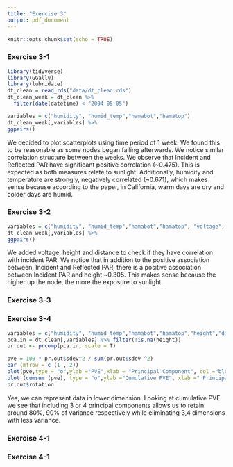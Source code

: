 ```yaml
---
title: "Exercise 3"
output: pdf_document
---
```


```r
knitr::opts_chunk$set(echo = TRUE)
```

### Exercise 3-1

```r
library(tidyverse)
library(GGally)
library(lubridate)
dt_clean = read_rds("data/dt_clean.rds")
dt_clean_week = dt_clean %>%
  filter(date(datetime) < "2004-05-05")

variables = c("humidity", "humid_temp","hamabot","hamatop")
dt_clean_week[,variables] %>% 
ggpairs()

```

We decided to plot scatterplots using time period of 1 week. We found this to be reasonable as some nodes began failing afterwards. We notice similar correlation structure between the weeks. We observe that Incident and Reflected PAR have significant positive correlation (~0.475). This is expected as both measures relate to sunlight. Additionally, humidity and temperature are strongly, negatively correlated (~0.671), which makes sense because according to the paper, in California, warm days are dry and colder days are humid.

### Exercise 3-2

```r
variables = c("humidity", "humid_temp","hamabot","hamatop", "voltage", "height", "dist")
dt_clean_week[,variables] %>% 
ggpairs()
```

We added voltage, height and distance to check if they have correlation with incident PAR. We notice that in addition to the positive association between, Incident and Reflected PAR, there is a positive association between Incident PAR and height ~0.305. This makes sense because the higher up the node, the more the exposure to sunlight.

### Exercise 3-3

### Exercise 3-4

```r
variables = c("humidity", "humid_temp","hamabot","hamatop","height","dist")
pca.in = dt_clean[,variables] %>% filter(!is.na(height))
pr.out <- prcomp(pca.in, scale = T)
```

```r
pve = 100 * pr.out$sdev^2 / sum(pr.out$sdev ^2)
par (mfrow = c (1 , 2))
plot(pve,type = "o",ylab ="PVE",xlab = "Principal Component", col ="blue")
plot (cumsum (pve), type = "o",ylab ="Cumulative PVE", xlab =" Principal Component ",col=" brown3")
pr.out$rotation
```

Yes, we can represent data in lower dimension. Looking at cumulative PVE we see that including 3 or 4 principal components allows us to retain around 80%, 90% of variance respectively while eliminating 3,4 dimensions with less variance.

### Exercise 4-1

### Exercise 4-1



